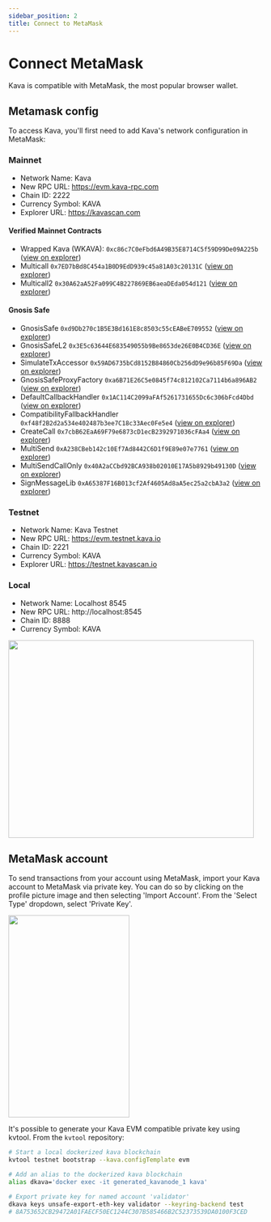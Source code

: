 ```yaml
---
sidebar_position: 2
title: Connect to MetaMask
---
```


# Connect MetaMask

Kava is compatible with MetaMask, the most popular browser wallet.

## Metamask config

To access Kava, you'll first need to add Kava's network configuration in MetaMask:

### Mainnet

- Network Name: Kava
- New RPC URL: https://evm.kava-rpc.com
- Chain ID: 2222
- Currency Symbol: KAVA
- Explorer URL: https://kavascan.com

#### Verified Mainnet Contracts

- Wrapped Kava (WKAVA): `0xc86c7C0eFbd6A49B35E8714C5f59D99De09A225b` ([view on explorer](https://kavascan.com/address/0xc86c7C0eFbd6A49B35E8714C5f59D99De09A225b))
- Multicall `0x7ED7bBd8C454a1B0D9EdD939c45a81A03c20131C` ([view on explorer](https://kavascan.com/address/0x7ED7bBd8C454a1B0D9EdD939c45a81A03c20131C))
- Multicall2 `0x30A62aA52Fa099C4B227869EB6aeaDEda054d121` ([view on explorer](https://kavascan.com/address/0x30A62aA52Fa099C4B227869EB6aeaDEda054d121))

#### Gnosis Safe

- GnosisSafe `0xd9Db270c1B5E3Bd161E8c8503c55cEABeE709552` ([view on explorer](https://kavascan.com/address/0xd9Db270c1B5E3Bd161E8c8503c55cEABeE709552))
- GnosisSafeL2 `0x3E5c63644E683549055b9Be8653de26E0B4CD36E` ([view on explorer](https://kavascan.com/address/0x3E5c63644E683549055b9Be8653de26E0B4CD36E))
- SimulateTxAccessor `0x59AD6735bCd8152B84860Cb256dD9e96b85F69Da` ([view on explorer](https://kavascan.com/address/0x59AD6735bCd8152B84860Cb256dD9e96b85F69Da))
- GnosisSafeProxyFactory `0xa6B71E26C5e0845f74c812102Ca7114b6a896AB2` ([view on explorer](https://kavascan.com/address/0xa6B71E26C5e0845f74c812102Ca7114b6a896AB2))
- DefaultCallbackHandler `0x1AC114C2099aFAf5261731655Dc6c306bFcd4Dbd` ([view on explorer](https://kavascan.com/address/0x1AC114C2099aFAf5261731655Dc6c306bFcd4Dbd))
- CompatibilityFallbackHandler `0xf48f2B2d2a534e402487b3ee7C18c33Aec0Fe5e4` ([view on explorer](https://kavascan.com/address/0xf48f2B2d2a534e402487b3ee7C18c33Aec0Fe5e4))
- CreateCall `0x7cbB62EaA69F79e6873cD1ecB2392971036cFAa4` ([view on explorer](https://kavascan.com/address/0x7cbB62EaA69F79e6873cD1ecB2392971036cFAa4))
- MultiSend `0xA238CBeb142c10Ef7Ad8442C6D1f9E89e07e7761` ([view on explorer](https://kavascan.com/address/0xA238CBeb142c10Ef7Ad8442C6D1f9E89e07e7761))
- MultiSendCallOnly `0x40A2aCCbd92BCA938b02010E17A5b8929b49130D` ([view on explorer](https://kavascan.com/address/0x40A2aCCbd92BCA938b02010E17A5b8929b49130D))
- SignMessageLib `0xA65387F16B013cf2Af4605Ad8aA5ec25a2cbA3a2` ([view on explorer](https://kavascan.com/address/0xA65387F16B013cf2Af4605Ad8aA5ec25a2cbA3a2))

### Testnet

- Network Name: Kava Testnet
- New RPC URL: https://evm.testnet.kava.io
- Chain ID: 2221
- Currency Symbol: KAVA
- Explorer URL: https://testnet.kavascan.io

### Local

- Network Name: Localhost 8545
- New RPC URL: http://localhost:8545
- Chain ID: 8888
- Currency Symbol: KAVA

<img
  src="https://user-images.githubusercontent.com/15370712/153627170-5715ece7-b3ea-4d26-b9b3-954bcc5660a4.png"
  width="485"
  height="391"
/>

## MetaMask account

To send transactions from your account using MetaMask, import your Kava account to MetaMask via private key. You can do so by clicking on the profile picture image and then selecting 'Import Account'. From the 'Select Type' dropdown, select 'Private Key'.

<img
  src="https://user-images.githubusercontent.com/15370712/153627252-15ef6da4-383a-4198-8f32-348b69ff21b3.png"
  width="239.3"
  height="400"
/>

It's possible to generate your Kava EVM compatible private key using kvtool. From the `kvtool` repository:

```bash
# Start a local dockerized kava blockchain
kvtool testnet bootstrap --kava.configTemplate evm

# Add an alias to the dockerized kava blockchain
alias dkava='docker exec -it generated_kavanode_1 kava'

# Export private key for named account 'validator'
dkava keys unsafe-export-eth-key validator --keyring-backend test
# 8A753652CB29472A01FAECF50EC1244C307B585466B2C52373539DA0100F3CED
```
